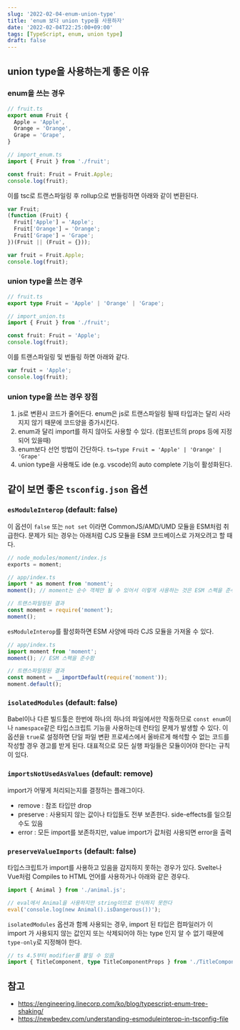 ```yaml
---
slug: '2022-02-04-enum-union-type'
title: 'enum 보다 union type을 사용하자'
date: '2022-02-04T22:25:00+09:00'
tags: [TypeScript, enum, union type]
draft: false
---
```


## union type을 사용하는게 좋은 이유

### enum을 쓰는 경우

```ts
// fruit.ts
export enum Fruit {
  Apple = 'Apple',
  Orange = 'Orange',
  Grape = 'Grape',
}
```

```ts
// import_enum.ts
import { Fruit } from './fruit';

const fruit: Fruit = Fruit.Apple;
console.log(fruit);
```

이를 tsc로 트랜스파일링 후 rollup으로 번들링하면 아래와 같이 변환된다.

```js
var Fruit;
(function (Fruit) {
  Fruit['Apple'] = 'Apple';
  Fruit['Orange'] = 'Orange';
  Fruit['Grape'] = 'Grape';
})(Fruit || (Fruit = {}));

var fruit = Fruit.Apple;
console.log(fruit);
```

### union type을 쓰는 경우

```ts
// fruit.ts
export type Fruit = 'Apple' | 'Orange' | 'Grape';
```

```ts
// import_union.ts
import { Fruit } from './fruit';

const fruit: Fruit = 'Apple';
console.log(fruit);
```

이를 트랜스파일링 및 번들링 하면 아래와 같다.

```js
var fruit = 'Apple';
console.log(fruit);
```

### union type을 쓰는 경우 장점

1. js로 변환시 코드가 줄어든다. enum은 js로 트랜스파일링 될때 타입과는 달리 사라지지 않기 때문에 코드양을 증가시킨다.
2. enum과 달리 import를 하지 않아도 사용할 수 있다. (컴포넌트의 props 등에 지정되어 있을때)
3. enum보다 선언 방법이 간단하다. `ts↦type Fruit = 'Apple' | 'Orange' | 'Grape'`
4. union type을 사용해도 ide (e.g. vscode)의 auto complete 기능이 활성화된다.

## 같이 보면 좋은 `tsconfig.json` 옵션

### `esModuleInterop` (default: false)

이 옵션이 `false` 또는 `not set` 이라면 CommonJS/AMD/UMD 모듈을 ESM처럼 취급한다.
문제가 되는 경우는 아래처럼 CJS 모듈을 ESM 코드베이스로 가져오려고 할 때다.

```js
// node_modules/moment/index.js
exports = moment;
```

```ts
// app/index.ts
import * as moment from 'moment';
moment(); // moment는 순수 객체만 될 수 있어서 이렇게 사용하는 것은 ESM 스펙을 준수하지 않음!

// 트랜스파일링된 결과
const moment = require('moment');
moment();
```

`esModuleInterop`를 활성화하면 ESM 사양에 따라 CJS 모듈을 가져올 수 있다.

```ts
// app/index.ts
import moment from 'moment';
moment(); // ESM 스펙을 준수함

// 트랜스파일링된 결과
const moment = __importDefault(require('moment'));
moment.default();
```

### `isolatedModules` (default: false)

Babel이나 다른 빌드툴은 한번에 하나의 하나의 파일에서만 작동하므로 `const enum`이나 `namespace`같은 타입스크립트 기능을 사용하는데 런타임 문제가 발생할 수 있다. 이 옵션을 `true`로 설정하면 단일 파일 변환 프로세스에서 올바르게 해석할 수 없는 코드를 작성할 경우 경고를 받게 된다.
대표적으로 모든 실행 파일들은 모듈이어야 한다는 규칙이 있다.

### `importsNotUsedAsValues` (default: remove)

import가 어떻게 처리되는지를 결정하는 플래그이다.

- remove : 참조 타입만 drop
- preserve : 사용되지 않는 값이나 타입들도 전부 보존한다. side-effects를 일으킬 수도 있음
- error : 모든 import를 보존하지만, value import가 값처럼 사용되면 error을 출력

### `preserveValueImports` (default: false)

타입스크립트가 import를 사용하고 있음을 감지하지 못하는 경우가 있다. Svelte나 Vue처럼 Compiles to HTML 언어를 사용하거나 아래와 같은 경우다.

```ts
import { Animal } from './animal.js';

// eval에서 Animal을 사용하지만 string이므로 인식하지 못한다
eval('console.log(new Animal().isDangerous())');
```

`isolatedModules` 옵션과 함께 사용되는 경우, import 된 타입은 컴파일러가 이 import 가 사용되지 않는 값인지 또는 삭제되어야 하는 type 인지 알 수 없기 때문에 `type-only`로 지정해야 한다.

```ts
// ts 4.5부터 modifier를 붙일 수 있음
import { TitleComponent, type TitleComponentProps } from './TitleComponent.js';
```

## 참고

- https://engineering.linecorp.com/ko/blog/typescript-enum-tree-shaking/
- https://newbedev.com/understanding-esmoduleinterop-in-tsconfig-file
